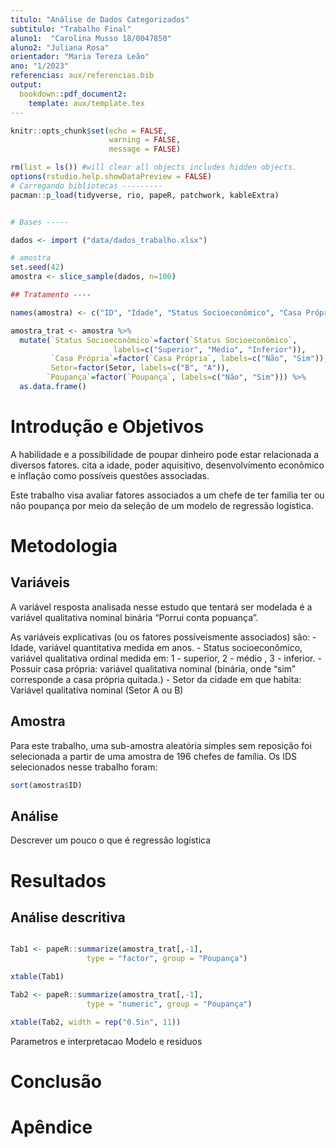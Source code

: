 ```yaml
---
titulo: "Análise de Dados Categorizados"
subtitulo: "Trabalho Final"
aluno1:  "Carolina Musso 18/0047850"
aluno2: "Juliana Rosa"
orientador: "Maria Tereza Leão"
ano: "1/2023"
referencias: aux/referencias.bib
output: 
  bookdown::pdf_document2:
    template: aux/template.tex
---
```


```r
knitr::opts_chunk$set(echo = FALSE, 
                      warning = FALSE, 
                      message = FALSE)
```

```r

rm(list = ls()) #will clear all objects includes hidden objects.
options(rstudio.help.showDataPreview = FALSE)
# Carregando bibliotecas ---------
pacman::p_load(tidyverse, rio, papeR, patchwork, kableExtra)


# Bases -----

dados <- import ("data/dados_trabalho.xlsx")

# amostra
set.seed(42)
amostra <- slice_sample(dados, n=100)

## Tratamento ----

names(amostra) <- c("ID", "Idade", "Status Socioeconômico", "Casa Própria", "Setor", "Poupança" )

amostra_trat <- amostra %>% 
  mutate(`Status Socioeconômico`=factor(`Status Socioeconômico`, 
                       labels=c("Superior", "Médio", "Inferior")), 
         `Casa Própria`=factor(`Casa Própria`, labels=c("Não", "Sim")), 
         Setor=factor(Setor, labels=c("B", "A")),
        `Poupança`=factor(`Poupança`, labels=c("Não", "Sim"))) %>% 
  as.data.frame()
```

\newpage

# Introdução e Objetivos

A habilidade e a possibilidade de poupar dinheiro pode estar relacionada a diversos fatores. \citeonline{economics} cita a idade, poder aquisitivo, desenvolvimento econômico e inflação como possíveis questões associadas. 

Este trabalho visa avaliar fatores associados a um chefe de ter familia ter ou não poupança por meio da seleção de um modelo de regressão logística. 

# Metodologia


## Variáveis 
A variável resposta analisada nesse estudo que tentará ser modelada é a variável qualitativa nominal binária "Porrui conta popuança". 

As variáveis explicativas (ou os fatores possíveismente associados) são:
- Idade, variável quantitativa medida em anos. 
- Status socioeconômico, variável qualitativa ordinal medida em: 1 - superior, 2 - médio , 3 - inferior.
- Possuir casa própria: variável qualitativa nominal (binária, onde "sim" corresponde a casa própria quitada.)
- Setor da cidade em que habita: Variável qualitativa nominal (Setor A ou B)


## Amostra

Para este trabalho, uma sub-amostra aleatória simples sem reposição foi selecionada a partir de uma amostra de 196 chefes de família. Os IDS selecionados nesse trabalho foram:

```r
sort(amostra$ID)
```

## Análise

Descrever um pouco o que é regressão logística

# Resultados


## Análise descritiva

```r

```

```r
Tab1 <- papeR::summarize(amostra_trat[,-1],
                 type = "factor", group = "Poupança")
```

```r

xtable(Tab1)
```

```r
Tab2 <- papeR::summarize(amostra_trat[,-1],
                 type = "numeric", group = "Poupança")
```

```r

xtable(Tab2, width = rep("0.5in", 11))
```

Parametros e interpretacao
Modelo e residuos

# Conclusão

# Apêndice

```r
```

